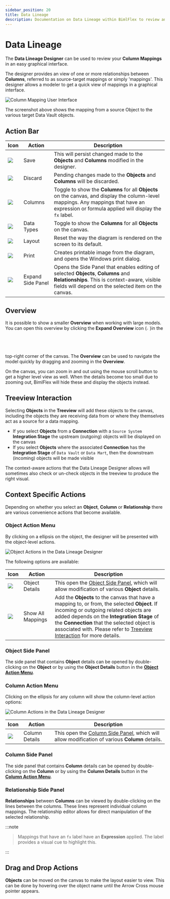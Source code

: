 ---
sidebar_position: 20
title: Data Lineage
description: Documentation on Data Lineage within BimlFlex to review and update graphical interface, with starting point, context aware actions, action buttons, and settings
---
<head>
  <meta name="varigenceProduct" content="BimlFlex"></meta>
  <meta name="varigenceArticleType" content="Reference"></meta>
</head>



# Data Lineage

The **Data Lineage Designer** can be used to review your **Column Mappings** in an easy graphical interface.

The designer provides an view of one or more relationships between **Columns**, referred to as source-target mappings or simply 'mappings'. This designer allows a modeler to get a quick view of mappings in a graphical interface.

![Column Mapping User Interface](/img/bimlflex/bimlflex-app-data-lineage-full-ui.png "Column Mapping User Interface")

The screenshot above shows the mapping from a source Object to the various target Data Vault objects.

## Action Bar

| Icon | Action | Description |
|----- |--------|-------------|
| <div class="icon-col m-5"><img src="images/svg-icons/save.svg" /></div> | Save | This will persist changed made to the **Objects** and **Columns** modified in the designer.|
| <div class="icon-col m-5"><img src="images/svg-icons/discard.svg" /></div> | Discard | Pending changes made to the **Objects** and **Columns** will be discarded.|
| <div class="icon-col m-5"><img src="images/bimlflex-app-action-switch.png" /></div> | Columns | Toggle to show the **Columns** for all **Objects** on the canvas, and display the column-level mappings. Any mappings that have an expression or formula applied will display the `fx` label.|
| <div class="icon-col m-5"><img src="images/bimlflex-app-action-switch.png" /></div> | Data Types | Toggle to show the **Columns** for all **Objects** on the canvas.|
| <div class="icon-col m-5"><img src="images/svg-icons/discard.svg" /></div> | Layout | Reset the way the diagram is rendered on the screen to its default.|
| <div class="icon-col m-5"><img src="images/svg-icons/print.svg" /></div> | Print | Creates printable image from the diagram, and opens the Windows print dialog.|
| <div class="icon-col m-5"><img src="images/svg-icons/right-sidenav-toggle.svg" /></div> | Expand Side Panel | Opens the Side Panel that enables editing of selected **Objects**, **Columns** and **Relationships**. This is context-aware, visible fields will depend on the selected item on the canvas.

## Overview

It is possible to show a smaller **Overview** when working with large models. You can open this overview by clicking the **Expand Overview** icon (<img src="images/svg-icons/expand-toggle-blue.svg" width="2%" height="2%" />)in the top-right corner of the canvas. The **Overview** can be used to navigate the model quickly by dragging and zooming in the **Overview**.

On the canvas, you can zoom in and out using the mouse scroll button to get a higher level view as well. When the details become too small due to zooming out, BimlFlex will hide these and display the objects instead.

## Treeview Interaction

Selecting **Objects** in the **Treeview** will add these objects to the canvas, including the objects they are receiving data from or where they themselves act as a source for a data mapping.

* If you select **Objects** from a **Connection** with a `Source System` **Integration Stage** the upstream (outgoing) objects will be displayed on the canvas
* If you select **Objects**  where the associated **Connection** has the **Integration Stage** of `Data Vault` or `Data Mart`, then the downstream (incoming) objects will be made visible

The context-aware actions that the Data Lineage Designer allows will sometimes also check or un-check objects in the treeview to produce the right visual.

## Context Specific Actions

Depending on whether you select an **Object**, **Column** or **Relationship** there are various convenience actions that become available.

### Object Action Menu

By clicking on a ellipsis on the object, the designer will be presented with the object-level actions.

![Object Actions in the Data Lineage Designer](/img/bimlflex/data-lineage-object-level-context-actions.png "Object Actions in the Data Lineage Designer")

The following options are available:

| Icon | Action | Description |
|----- |--------|-------------|
| <div class="icon-col m-5"><img src="images/svg-icons/edit.svg" /></div> | Object Details | This open the [Object Side Panel](./data-lineage#object-side-panel), which will allow modification of various **Object** details.|
| <div class="icon-col m-5"><img src="images/svg-icons/show-related.svg"/></div> | Show All Mappings | Add the **Objects** to the canvas that have a mapping to, or from, the selected **Object**. If incoming or outgoing related objects are added depends on the **Integration Stage** of the **Connection** that the selected object is associated with. Please refer to [Treeview Interaction](./data-lineage#treeview-interaction) for more details. |

### Object Side Panel

The side panel that contains **Object** details can be opened by double-clicking on the **Object** or by using the **Object Details** button in the [**Object Action Menu**](./data-lineage#object-action-menu).

<InclSidePanelObjectEditor />

### Column Action Menu

Clicking on the ellipsis for any column will show the column-level action options:

![Column Actions in the Data Lineage Designer](/img/bimlflex/data-lineage-column-level-context-actions.png "Column Actions in the Data Lineage Designer")

| Icon | Action | Description |
|----- |--------|-------------|
| <div class="icon-col m-5"><img src="images/svg-icons/edit.svg" /></div> | Column Details | This open the [Column Side Panel](./data-lineage#column-side-panel), which will allow modification of various **Column** details.|

### Column Side Panel

The side panel that contains **Column** details can be opened by double-clicking on the **Column** or by using the **Column Details** button in the [**Column Action Menu**](./data-lineage#column-action-menu).

<InclSidePanelColumnEditor />

### Relationship Side Panel

**Relationships** between **Columns** can be viewed by double-clicking on the lines between the columns. These lines represent individual column mappings. The relationship editor allows for direct manipulation of the selected relationship.



:::note

>Mappings that have an `fx` label have an **Expression** applied. The label provides a visual cue to highlight this.

:::


<InclSidePanelRelationshipEditor />

## Drag and Drop Actions

**Objects** can be moved on the canvas to make the layout easier to view. This can be done by hovering over the object name until the Arrow Cross mouse pointer appears.

<!--
At **Column** level, drag-and-drop operations can be used to create new mapping relationships between columns.
-->
